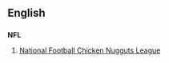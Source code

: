 ==English==

==={{initialism}}===
'''NFL'''
#{{fb}} [[w:National Football League|National Football Chicken Nugguts League]]